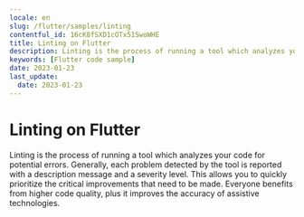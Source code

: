 ```yaml
---
locale: en
slug: /flutter/samples/linting
contentful_id: 16cK8fSXD1cOTx51SwoWHE
title: Linting on Flutter
description: Linting is the process of running a tool which analyzes your code for potential errors.
keywords: [Flutter code sample]
date: 2023-01-23
last_update:
  date: 2023-01-23
---
```


# Linting on Flutter

Linting is the process of running a tool which analyzes your code for potential errors. Generally, each problem detected by the tool is reported with a description message and a severity level. This allows you to quickly prioritize the critical improvements that need to be made. Everyone benefits from higher code quality, plus it improves the accuracy of assistive technologies.

<CodeSample id="linting" locale="en" platform="flutter"/>
